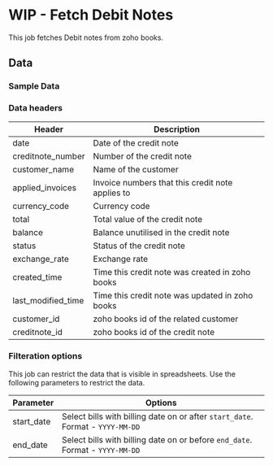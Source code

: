 # WIP - Fetch Debit Notes

This job fetches Debit notes from zoho books. 

<AddJob
  template="gsheet_zoho_books_db_get_debit_notes"
/>

## Data

### Sample Data

<Gsheet
  src="https://docs.google.com/spreadsheets/d/1-gX-uq5YrTW-6gQJYM-mNXitEOfJLTiQCvPtV8CR1Yc/edit#gid=1348788228"
/>


### Data headers

| Header | Description |
|----|----|
| date | Date of the credit note |
| creditnote_number | Number of the credit note |
| customer_name | Name of the customer |
| applied_invoices | Invoice numbers that this credit note applies to |
| currency_code | Currency code |
| total | Total value of the credit note |
| balance | Balance unutilised in the credit note |
| status | Status of the credit note |
| exchange_rate | Exchange rate |
| created_time | Time this credit note was created in zoho books |
| last_modified_time | Time this credit note was updated in zoho books |
| customer_id | zoho books id of the related customer |
| creditnote_id | zoho books id of the credit note |

### Filteration options

This job can restrict the data that is visible in spreadsheets. Use the following parameters to restrict the data.

| Parameter | Options |
|----|----|
| start_date | Select bills with billing date on or after `start_date`. Format - `YYYY-MM-DD` |
| end_date | Select bills with billing date on or before `end_date`. Format - `YYYY-MM-DD` |
<!---
| contact_id | Select bills related to a particular contact (either customer or vendor). Contact id is the id of the customer or vendor from zoho books.  |
-->

<!---
## Others

### Similar jobs

Similar sort of data can be achieved by using get accounting transaction job and filtering it by invoice type. 

### Reports that use this job

Here are some of the report templates that use this job: 
-->